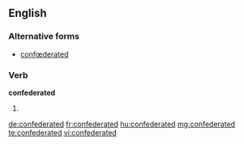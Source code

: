 ==English==

===Alternative forms===
* [[confœderated]] {{qualifier|archaic}}

===Verb===
'''confederated'''

# {{past of|confederate}}

[[de:confederated]]
[[fr:confederated]]
[[hu:confederated]]
[[mg:confederated]]
[[te:confederated]]
[[vi:confederated]]